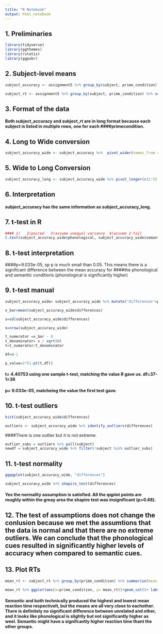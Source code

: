 ```yaml
---
title: "R Notebook"
output: html_notebook
---
```


## 1. Preliminaries
```r
library(tidyverse)
library(ggthemes)
library(rstatix)
library(ggpubr)
```

## 2. Subject-level means
```r
subject_accuracy <- assignment5 %>% group_by(subject, prime_condition) %>% summarise(subject_mean_acc=mean(accuracy))

subject_rt <- assignment5 %>% group_by(subject, prime_condition) %>% summarise(subject_mean_rt=mean(response_RT))
```

## 3. Format of the data

#### Both subject_accuracy and subject_rt are in long format because each subject is listed in multiple rows, one for each ####primecondition. 

## 4. Long to Wide conversion
```r
subject_accuracy_wide <- subject_accuracy %>%  pivot_wider(names_from = prime_condition, values_from = subject_mean_acc)
```

## 5. Wide to Long Conversion
```r
subject_accuracy_long <- subject_accuracy_wide %>% pivot_longer(c(2:5), names_to = "prime_condition", values_to = "subject_mean_acc")
```

## 6. Interpretation

#### subject_accuracy has the same information as subject_accuracy_long.

## 7. t-test in R
```r
#### 1)   2)paired   3)assume unequal variance  4)assume 2-tail
t.test(subject_accuracy_wide$phonological, subject_accuracy_wide$semantic, paired=TRUE)
```
## 8. t-test interpretation

####p=9.033e-05, sp p is much small than 0.05. This means there is a significant difference between the mean accuracy for ####the phonological and semantic conditions (phonological is significantly higher)

## 9. t-test manual
```r
subject_accuracy_wide= subject_accuracy_wide %>% mutate("differences"=phonological-semantic)

x_bar=mean(subject_accuracy_wide$differences)

s=sd(subject_accuracy_wide$differences)

n=nrow(subject_accuracy_wide)

t_numerator =x_bar - 0
t_denominator= s / sqrt(n)
t=t_numerator/t_denominator

df=n-1

p_value=2*(1-pt(t,df))
```
#### t= 4.40753 using one sample t-test, matching the value R gave us. df=37-1=36
#### p= 9.033e-05, matcheing the value the first test gave.


## 10. t-test outliers
```r
hist(subject_accuracy_wide$differences)
```
```r
outliers <- subject_accuracy_wide %>% identify_outliers(differences)
```
####There is one outlier but it is not extreme.

```r
outlier_subs = outliers %>% pull(subject)
newdf = subject_accuracy_wide %>% filter(!subject %in% outlier_subs)
```


## 11. t-test normality
```r
ggqqplot(subject_accuracy_wide, "differences")
```
```r
subject_accuracy_wide %>% shapiro_test(differences)
```
#### Yes the normality assumption is satisfied. All the qqplot points are roughly within the greay area the shapiro test was insignificant (p>0.68).

## 12. The test of assumptions does not change the conlusion because we met the assumtions that the data is normal and that there are no extreme outliers. We can conclude that the phonological cues resulted in significantly higher levels of accuracy when compared to semantic cues.

## 13. Plot RTs
```r
mean_rt <- subject_rt %>% group_by(prime_condition) %>% summarise(mean_rt=mean(subject_mean_rt))

mean_rt %>% ggplot(aes(x=prime_condition, y= mean_rt))+geom_col()+ labs(x="prime condition", y="mean rt (ms)", title="mean rt by prime condition.")
```
#### Semantic and both technically produced the highest and lowest mean reaction time respectivelt, but the means are all very close to eachother. There is definitely no significant difference between unrelated and other, and it looks like phonological is slightly but not significantly higher as weel. Semantic might have a signifcantly higher reaction time thant the other groups. 

